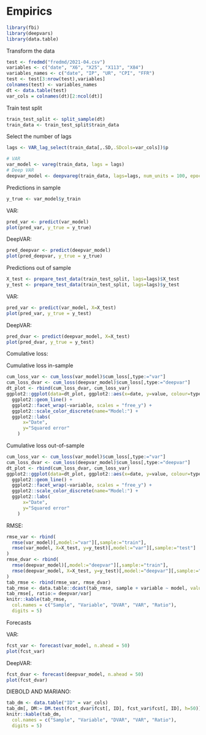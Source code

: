 # Empirics

```r
library(fbi)
library(deepvars)
library(data.table)
```

Transform the data
```r
test <- fredmd("fredmd/2021-04.csv")
variables <- c("date", "X6", "X25", "X113", "X84")
variables_names <- c("date", "IP", "UR", "CPI", "FFR")
test <- test[3:nrow(test),variables]
colnames(test) <- variables_names
dt <- data.table(test)
var_cols = colnames(dt)[2:ncol(dt)]
```

Train test split
```r
train_test_split <- split_sample(dt)
train_data <- train_test_split$train_data
```


Select the number of lags

```r
lags <- VAR_lag_select(train_data[,.SD,.SDcols=var_cols])$p
```


```r
# VAR
var_model <- vareg(train_data, lags = lags)
# Deep VAR
deepvar_model <- deepvareg(train_data, lags=lags, num_units = 100, epochs=100, p_drop_out = 0.5)
```

Predictions in sample

```r
y_true <- var_model$y_train
```


VAR:

```r
pred_var <- predict(var_model)
plot(pred_var, y_true = y_true)
```
DeepVAR:
```r
pred_deepvar <- predict(deepvar_model)
plot(pred_deepvar, y_true = y_true)
```
Predictions out of sample

```r
X_test <- prepare_test_data(train_test_split, lags=lags)$X_test
y_test <- prepare_test_data(train_test_split, lags=lags)$y_test

```

VAR:
```r
pred_var <- predict(var_model, X=X_test)
plot(pred_var, y_true = y_test)
```
DeepVAR:
```r
pred_dvar <- predict(deepvar_model, X=X_test)
plot(pred_dvar, y_true = y_test)
```


Comulative loss:

Cumulative loss in-sample

```r
cum_loss_var <- cum_loss(var_model)$cum_loss[,type:="var"]
cum_loss_dvar <- cum_loss(deepvar_model)$cum_loss[,type:="deepvar"]
dt_plot <- rbind(cum_loss_dvar, cum_loss_var)
ggplot2::ggplot(data=dt_plot, ggplot2::aes(x=date, y=value, colour=type)) +
  ggplot2::geom_line() +
  ggplot2::facet_wrap(~variable, scales = "free_y") +
  ggplot2::scale_color_discrete(name="Model:") +
  ggplot2::labs(
      x="Date",
      y="Squared error"
    )
```

Cumulative loss out-of-sample

```r
cum_loss_var <- cum_loss(var_model)$cum_loss[,type:="var"]
cum_loss_dvar <- cum_loss(deepvar_model)$cum_loss[,type:="deepvar"]
dt_plot <- rbind(cum_loss_dvar, cum_loss_var)
ggplot2::ggplot(data=dt_plot, ggplot2::aes(x=date, y=value, colour=type)) +
  ggplot2::geom_line() +
  ggplot2::facet_wrap(~variable, scales = "free_y") +
  ggplot2::scale_color_discrete(name="Model:") +
  ggplot2::labs(
      x="Date",
      y="Squared error"
    )
```

RMSE:

```r
rmse_var <- rbind(
  rmse(var_model)[,model:="var"][,sample:="train"],
  rmse(var_model, X=X_test, y=y_test)[,model:="var"][,sample:="test"]
)
rmse_dvar <- rbind(
  rmse(deepvar_model)[,model:="deepvar"][,sample:="train"],
  rmse(deepvar_model, X=X_test, y=y_test)[,model:="deepvar"][,sample:="test"]
)
tab_rmse <- rbind(rmse_var, rmse_dvar)
tab_rmse <- data.table::dcast(tab_rmse, sample + variable ~ model, value.var = "value")
tab_rmse[, ratio:= deepvar/var]
knitr::kable(tab_rmse, 
  col.names = c("Sample", "Variable", "DVAR", "VAR", "Ratio"),
  digits = 5) 
```

Forecasts

VAR:
```r
fcst_var <- forecast(var_model, n.ahead = 50)
plot(fcst_var)
```

DeepVAR:
```r
fcst_dvar <- forecast(deepvar_model, n.ahead = 50)
plot(fcst_dvar)
```


DIEBOLD AND MARIANO:

```r
tab_dm <- data.table("ID" = var_cols)
tab_dm[, DM:= DM.test(fcst_dvar$fcst[, ID], fcst_var$fcst[, ID], h=50)]
knitr::kable(tab_dm, 
  col.names = c("Sample", "Variable", "DVAR", "VAR", "Ratio"),
  digits = 5) 
```



